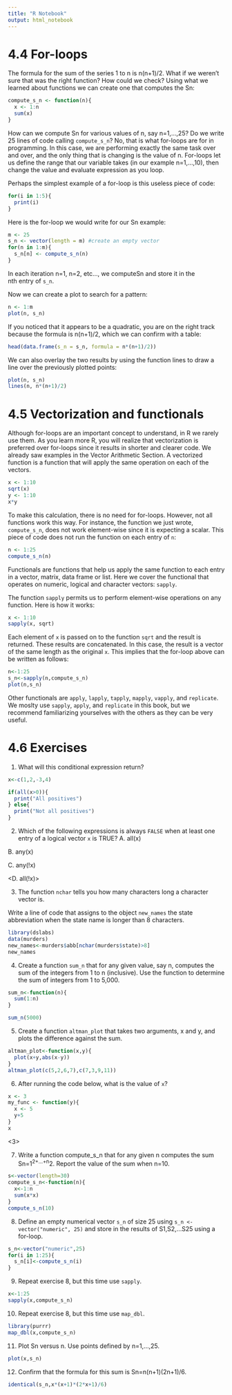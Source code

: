 ```yaml
---
title: "R Notebook"
output: html_notebook
---
```


# 4.4 For-loops

The formula for the sum of the series 1 to n is n(n+1)/2. What if we weren’t sure that was the right function? How could we check? Using what we learned about functions we can create one that computes the Sn:
```r
compute_s_n <- function(n){
  x <- 1:n
  sum(x)
}
```

How can we compute Sn for various values of n, say n=1,...,25? Do we write 25 lines of code calling `compute_s_n`? No, that is what for-loops are for in programming. In this case, we are performing exactly the same task over and over, and the only thing that is changing is the value of n. For-loops let us define the range that our variable takes (in our example n=1,...,10), then change the value and evaluate expression as you loop.

Perhaps the simplest example of a for-loop is this useless piece of code:
```r
for(i in 1:5){
  print(i)
}
```

Here is the for-loop we would write for our Sn example:
```r
m <- 25
s_n <- vector(length = m) #create an empty vector
for(n in 1:m){
  s_n[n] <- compute_s_n(n)
}
```
In each iteration n=1, n=2, etc…, we computeSn and store it in the  
nth entry of `s_n`.

Now we can create a plot to search for a pattern:
```r
n <- 1:m
plot(n, s_n)
```

If you noticed that it appears to be a quadratic, you are on the right track because the formula is n(n+1)/2, which we can confirm with a table:
```r
head(data.frame(s_n = s_n, formula = n*(n+1)/2))
```

We can also overlay the two results by using the function lines to draw a line over the previously plotted points:
```r
plot(n, s_n)
lines(n, n*(n+1)/2)
```

# 4.5 Vectorization and functionals

Although for-loops are an important concept to understand, in R we rarely use them. As you learn more R, you will realize that vectorization is preferred over for-loops since it results in shorter and clearer code. We already saw examples in the Vector Arithmetic Section. A vectorized function is a function that will apply the same operation on each of the vectors.
```r
x <- 1:10
sqrt(x)
y <- 1:10
x*y
```

To make this calculation, there is no need for for-loops. However, not all functions work this way. For instance, the function we just wrote, `compute_s_n`, does not work element-wise since it is expecting a scalar. This piece of code does not run the function on each entry of `n`:
```r
n <- 1:25
compute_s_n(n)
```

Functionals are functions that help us apply the same function to each entry in a vector, matrix, data frame or list. Here we cover the functional that operates on numeric, logical and character vectors: `sapply`.

The function `sapply` permits us to perform element-wise operations on any function. Here is how it works:
```r
x <- 1:10
sapply(x, sqrt)
```

Each element of `x` is passed on to the function `sqrt` and the result is returned. These results are concatenated. In this case, the result is a vector of the same length as the original `x`. This implies that the for-loop above can be written as follows:
```r
n<-1:25
s_n<-sapply(n,compute_s_n)
plot(n,s_n)
```

Other functionals are `apply`, `lapply`, `tapply`, `mapply`, `vapply`, and `replicate`. We moslty use `sapply`, `apply`, and `replicate` in this book, but we recommend familiarizing yourselves with the others as they can be very useful.

# 4.6 Exercises

1. What will this conditional expression return?
```r
x<-c(1,2,-3,4)

if(all(x>0)){
  print("All positives")
} else{
  print("Not all positives")
}
```
<Not all positives>

2. Which of the following expressions is always `FALSE` when at least one entry of a logical vector `x` is TRUE?
A. all(x)

B. any(x)

C. any(!x)

<D. all(!x)>

3. The function `nchar` tells you how many characters long a character vector is.

Write a line of code that assigns to the object `new_names` the state abbreviation when the state name is longer than 8 characters.
```r
library(dslabs)
data(murders)
new_names<-murders$abb[nchar(murders$state)>8]
new_names
```

4. Create a function `sum_n` that for any given value, say n, computes the sum of the integers from 1 to n (inclusive). Use the function to determine the sum of integers from 1 to 5,000.
```r
sum_n<-function(n){
  sum(1:n)
}

sum_n(5000)
```

5. Create a function `altman_plot` that takes two arguments, x and y, and plots the difference against the sum.
```r
altman_plot<-function(x,y){
  plot(x+y,abs(x-y))
}
altman_plot(c(5,2,6,7),c(7,3,9,11))
```

6. After running the code below, what is the value of `x`?
```r
x <- 3
my_func <- function(y){
  x <- 5
  y+5
}
x
```
<3>

7. Write a function compute_s_n that for any given n computes the sum Sn=1^2+...+n^2. Report the value of the sum when n=10.
```r
s<-vector(length=30)
compute_s_n<-function(n){
  x<-1:n
  sum(x*x)
}
compute_s_n(10)
```

8. Define an empty numerical vector `s_n` of size 25 using `s_n <- vector("numeric", 25)` and store in the results of S1,S2,…S25 using a for-loop.
```r
s_n<-vector("numeric",25)
for(i in 1:25){
  s_n[i]<-compute_s_n(i)
}
```

9. Repeat exercise 8, but this time use `sapply`.
```r
x<-1:25
sapply(x,compute_s_n)
```

10. Repeat exercise 8, but this time use `map_dbl`.
```r
library(purrr)
map_dbl(x,compute_s_n)
```

11. Plot Sn versus n. Use points defined by n=1,...,25.
```r
plot(x,s_n)
```

12. Confirm that the formula for this sum is Sn=n(n+1)(2n+1)/6.
```r
identical(s_n,x*(x+1)*(2*x+1)/6)
```









